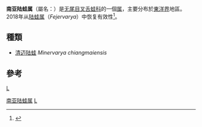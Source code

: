 {{Automatic taxobox
| taxon = Minervarya
| authority = Dubois ''et al.'', 2001 
| image = [[File:Lateral_view_of_Minervarya_sahyadris.jpg|250px]]
| image_caption = [[高止陸蛙|高止陸蛙]] ''Minervarya sahyadris''
}}

'''南亚陆蛙属'''（屬名：{{lang|la|''Minervarya''}}）是[[无尾目|无尾目]][[叉舌蛙科|叉舌蛙科]]的一個[[属|属]]，主要分布於[[東洋界|東洋界]]地區。2018年从[[陆蛙属|陆蛙属]]（''Fejervarya''）中恢复有效性<ref>{{cite journal |author1=Sanchez E |coauthors=Biju SD, Islam MM, Hasan M, Ohler A, Vences M, Kurabayashi A |title=Phylogeny and classification of fejervaryan frogs (Anura: Dicroglossidae) |journal=Salamandra |date=2018 |volume=54 |issue=2 |pages=109–116 |url=https://www.salamandra-journal.com/index.php/home/contents/2018-vol-54/1901-sanchez-e-s-d-biju-m-m-islam-m-hasan-a-ohler-m-vences-a-kurabayashi/file |accessdate=2020-12-04 |archive-date=2020-08-10 |archive-url=https://web.archive.org/web/20200810155313/http://salamandra-journal.com/index.php/home/contents/2018-vol-54/1901-sanchez-e-s-d-biju-m-m-islam-m-hasan-a-ohler-m-vences-a-kurabayashi/file |dead-url=no }}</ref>。

== 種類 ==
* [[清迈陆蛙|清迈陆蛙]] ''Minervarya chiangmaiensis'' 

== 參考 ==
{{reflist}}
{{taxonbar|from=Q3314893}}
[[category:叉舌蛙科|L]]
[[Category:南亚陆蛙属|]]
[[Category:_2001年描述的分类群|L]]